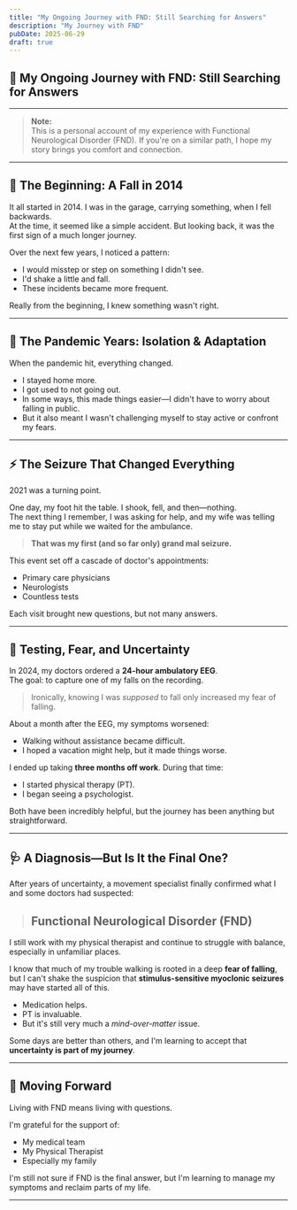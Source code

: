 ```yaml
---
title: "My Ongoing Journey with FND: Still Searching for Answers"
description: "My Journey with FND"
pubDate: 2025-06-29
draft: true
---
```


## 🌱 My Ongoing Journey with FND: Still Searching for Answers

---

> **Note:**  
> This is a personal account of my experience with Functional Neurological Disorder (FND). If you're on a similar path, I hope my story brings you comfort and connection.

---

## 🚪 The Beginning: A Fall in 2014

It all started in 2014. I was in the garage, carrying something, when I fell backwards.  
At the time, it seemed like a simple accident. But looking back, it was the first sign of a much longer journey.

Over the next few years, I noticed a pattern:

- I would misstep or step on something I didn't see.
- I'd shake a little and fall.
- These incidents became more frequent.

Really from the beginning, I knew something wasn't right.

---

## 🦠 The Pandemic Years: Isolation & Adaptation

When the pandemic hit, everything changed.

- I stayed home more.
- I got used to not going out.
- In some ways, this made things easier—I didn't have to worry about falling in public.
- But it also meant I wasn't challenging myself to stay active or confront my fears.

---

## ⚡ The Seizure That Changed Everything

2021 was a turning point.

One day, my foot hit the table. I shook, fell, and then—nothing.  
The next thing I remember, I was asking for help, and my wife was telling me to stay put while we waited for the ambulance.

> **That was my first (and so far only) grand mal seizure.**

This event set off a cascade of doctor's appointments:

- Primary care physicians
- Neurologists
- Countless tests

Each visit brought new questions, but not many answers.

---

## 🧠 Testing, Fear, and Uncertainty

In 2024, my doctors ordered a **24-hour ambulatory EEG**.  
The goal: to capture one of my falls on the recording.

> Ironically, knowing I was *supposed* to fall only increased my fear of falling.

About a month after the EEG, my symptoms worsened:

- Walking without assistance became difficult.
- I hoped a vacation might help, but it made things worse.

I ended up taking **three months off work**. During that time:

- I started physical therapy (PT).
- I began seeing a psychologist.

Both have been incredibly helpful, but the journey has been anything but straightforward.

---

## 🩺 A Diagnosis—But Is It the Final One?

After years of uncertainty, a movement specialist finally confirmed what I and some doctors had suspected:

> ## **Functional Neurological Disorder (FND)**

I still work with my physical therapist and continue to struggle with balance, especially in unfamiliar places.

I know that much of my trouble walking is rooted in a deep **fear of falling**, but I can't shake the suspicion that **stimulus-sensitive myoclonic seizures** may have started all of this.

- Medication helps.
- PT is invaluable.
- But it's still very much a *mind-over-matter* issue.

Some days are better than others, and I'm learning to accept that **uncertainty is part of my journey**.

---

## 🌄 Moving Forward

Living with FND means living with questions.

I'm grateful for the support of:

- My medical team
- My Physical Therapist
- Especially my family

I'm still not sure if FND is the final answer, but I'm learning to manage my symptoms and reclaim parts of my life.

--- 